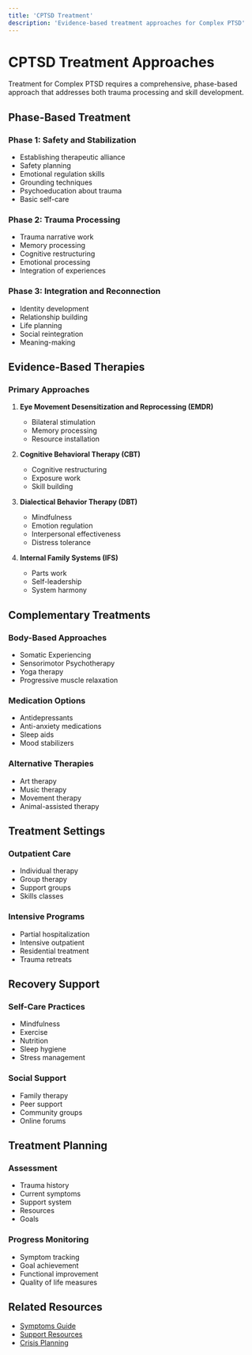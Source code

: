 ```yaml
---
title: 'CPTSD Treatment'
description: 'Evidence-based treatment approaches for Complex PTSD'
---
```


# CPTSD Treatment Approaches

Treatment for Complex PTSD requires a comprehensive, phase-based approach that addresses both trauma processing and skill development.

## Phase-Based Treatment

### Phase 1: Safety and Stabilization

- Establishing therapeutic alliance
- Safety planning
- Emotional regulation skills
- Grounding techniques
- Psychoeducation about trauma
- Basic self-care

### Phase 2: Trauma Processing

- Trauma narrative work
- Memory processing
- Cognitive restructuring
- Emotional processing
- Integration of experiences

### Phase 3: Integration and Reconnection

- Identity development
- Relationship building
- Life planning
- Social reintegration
- Meaning-making

## Evidence-Based Therapies

### Primary Approaches

1. **Eye Movement Desensitization and Reprocessing (EMDR)**

   - Bilateral stimulation
   - Memory processing
   - Resource installation

2. **Cognitive Behavioral Therapy (CBT)**

   - Cognitive restructuring
   - Exposure work
   - Skill building

3. **Dialectical Behavior Therapy (DBT)**

   - Mindfulness
   - Emotion regulation
   - Interpersonal effectiveness
   - Distress tolerance

4. **Internal Family Systems (IFS)**
   - Parts work
   - Self-leadership
   - System harmony

## Complementary Treatments

### Body-Based Approaches

- Somatic Experiencing
- Sensorimotor Psychotherapy
- Yoga therapy
- Progressive muscle relaxation

### Medication Options

- Antidepressants
- Anti-anxiety medications
- Sleep aids
- Mood stabilizers

### Alternative Therapies

- Art therapy
- Music therapy
- Movement therapy
- Animal-assisted therapy

## Treatment Settings

### Outpatient Care

- Individual therapy
- Group therapy
- Support groups
- Skills classes

### Intensive Programs

- Partial hospitalization
- Intensive outpatient
- Residential treatment
- Trauma retreats

## Recovery Support

### Self-Care Practices

- Mindfulness
- Exercise
- Nutrition
- Sleep hygiene
- Stress management

### Social Support

- Family therapy
- Peer support
- Community groups
- Online forums

## Treatment Planning

### Assessment

- Trauma history
- Current symptoms
- Support system
- Resources
- Goals

### Progress Monitoring

- Symptom tracking
- Goal achievement
- Functional improvement
- Quality of life measures

## Related Resources

- [Symptoms Guide](/mental/I-CPTSD/symptoms)
- [Support Resources](/mental/I-CPTSD/resources)
- [Crisis Planning](/mental/IV-Management/crisis-planning)
